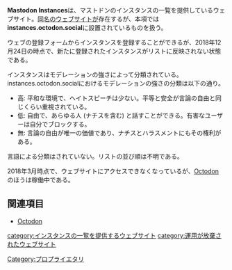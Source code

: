 {{Infobox software
| Name                = Mastodon Instances
| Developer           = [https://octodon.social/@CobaltVelvet invisi🅱oth]
| Platform            = ウェブ
| Kifu                = https://www.patreon.com/CobaltVelvet
| License             = [[プロプライエタリ]]
| Web                 = https://instances.octodon.social
}}'''Mastodon Instances'''は、マストドンのインスタンスの一覧を提供しているウェブサイト。[[Mastodon Instances|同名のウェブサイト]]が存在するが、本項では'''instances.octodon.social'''に設置されているものを扱う。

ウェブの登録フォームからインスタンスを登録することができるが、2018年12月24日の時点で、新たに登録されたインスタンスがリストに反映されない状態である。

インスタンスはモデレーションの強さによって分類されている。instances.octodon.socialにおけるモデレーションの強さの分類は以下の通り。

* 高: 平和な環境で、ヘイトスピーチは少ない。平等と安全が言論の自由と同じくらい重視されている。 
* 低: 自由で、あらゆる人 (ナチスを含む) と話すことができる。有害なユーザーは自分でブロックする。
* 無: 言論の自由が唯一の価値であり、ナチスとハラスメントにもその権利がある。

言語による分類はされていない。リストの並び順は不明である。

2018年3月時点で、ウェブサイトにアクセスできなくなっているが、[[Octodon]] のほうは稼働中である。

==関連項目==
* [[Octodon]]

[[category:インスタンスの一覧を提供するウェブサイト]]
[[category:運用が放棄されたウェブサイト]]
[[Category:プロプライエタリ]]
{{DEFAULTSORT:instancesoctodonsocial}}